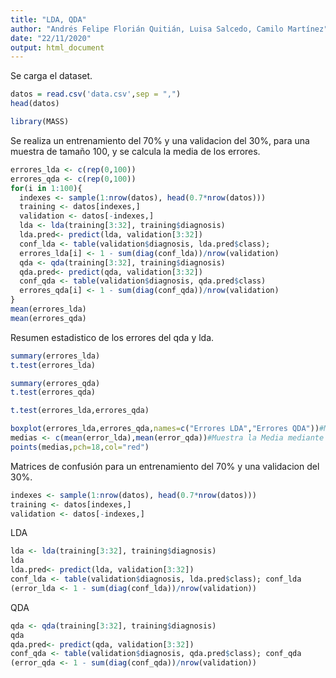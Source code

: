 ---
title: "LDA, QDA"
author: "Andrés Felipe Florián Quitián, Luisa Salcedo, Camilo Martínez"
date: "22/11/2020"
output: html_document
---

Se carga el dataset.
```{r}
datos = read.csv('data.csv',sep = ",")
head(datos)
```


```{r}
library(MASS)
```
Se realiza un entrenamiento del 70% y una validacion del 30%, para una muestra de tamaño 100, y se calcula la media de los errores.

```{r}
errores_lda <- c(rep(0,100))
errores_qda <- c(rep(0,100))
for(i in 1:100){
  indexes <- sample(1:nrow(datos), head(0.7*nrow(datos)))
  training <- datos[indexes,]
  validation <- datos[-indexes,]
  lda <- lda(training[3:32], training$diagnosis)
  lda.pred<- predict(lda, validation[3:32])
  conf_lda <- table(validation$diagnosis, lda.pred$class); 
  errores_lda[i] <- 1 - sum(diag(conf_lda))/nrow(validation)
  qda <- qda(training[3:32], training$diagnosis)
  qda.pred<- predict(qda, validation[3:32])
  conf_qda <- table(validation$diagnosis, qda.pred$class)
  errores_qda[i] <- 1 - sum(diag(conf_qda))/nrow(validation)
}
mean(errores_lda)
mean(errores_qda)
```

Resumen estadistico de los errores del qda y lda.


```{r}
summary(errores_lda)
t.test(errores_lda)
```

```{r}
summary(errores_qda)
t.test(errores_qda)
```
```{r}
t.test(errores_lda,errores_qda)
```


```{r}
boxplot(errores_lda,errores_qda,names=c("Errores LDA","Errores QDA"))#Muestra las diagramas
medias <- c(mean(error_lda),mean(error_qda))#Muestra la Media mediante un punto
points(medias,pch=18,col="red")
```

Matrices de confusión para un entrenamiento del 70% y una validacion del 30%.

```{r}
indexes <- sample(1:nrow(datos), head(0.7*nrow(datos)))
training <- datos[indexes,]
validation <- datos[-indexes,]
```
LDA
```{r}
lda <- lda(training[3:32], training$diagnosis)
lda
lda.pred<- predict(lda, validation[3:32])
conf_lda <- table(validation$diagnosis, lda.pred$class); conf_lda
(error_lda <- 1 - sum(diag(conf_lda))/nrow(validation))
```
QDA
```{r}
qda <- qda(training[3:32], training$diagnosis)
qda
qda.pred<- predict(qda, validation[3:32])
conf_qda <- table(validation$diagnosis, qda.pred$class); conf_qda
(error_qda <- 1 - sum(diag(conf_qda))/nrow(validation))
```
